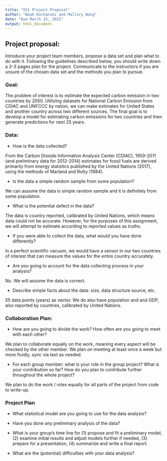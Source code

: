 ```yaml
---
title: "551 Project Proposal"
author: "Noah Kochanski and Mallory Wang"
date: "Due March 15, 2022"
output: html_document
---
```


## Project proposal: 
Introduce your project team members, propose a data set and plan what to do with it. Following the guidelines described below, you should write down a 2–3 pages plan for the project. Communicate to the instructors if you are unsure of the chosen data set and the methods you plan to pursue.

### Goal: 
The problem of interest is to estimate the expected carbon emission in two countries by 2050. Utilizing datasets for National Carbon Emission from CDIAC and UNFCCC by nation, we can make estimates for United States and another country across two different sources. The final goal is to develop a model for estimating carbon emissions for two countries and then generate predictions for next 25 years.  

### Data:
* How is the data collected?

From the Carbon Dioxide Information Analysis Center (CDIAC), 1959-2011 (and preliminary data for 2012-2014) estimates for fossil fuels are derived primarily from energy statistics published by the United Nations (2017), using the methods of Marland and Rotty (1984).

* Is the data a simple random sample from some population?

We can assume the data is simple random sample and it is definitely from some population.

* What is the potential defect in the data?

The data is country reported, calibrated by United Nations, which means data could not be accurate. However, for the purposes of this assignment, we will attempt to estimate according to reported values as truths. 

* If you were able to collect the data, what would you have done differently?

In a perfect scientific vacuum, we would have a sensor in our two countries of interest that can measure the values for the entire country accurately. 

* Are you going to account for the data collecting process in your analysis?

No. We will assume the data is correct. 

* Describe simple facts about the data: size, data structure source, etc.

55 data points (years) as vector. We do also have population and and GDP, also reported by countries, calibrated by United Nations. 

### Collaboration Plan:
* How are you going to divide the work? How often are you going to meet with each other?

We plan to collaborate equally on the work, meaning every aspect will be checked by the other member. We plan on meeting at least once a week but more fluidly, sync via text as needed. 

* For each group member: what is your role in the group project? What is your contribution so far? How do you plan to contribute further throughout the whole project?

We plan to do the work / roles equally for all parts of the project from code to write-up. 

### Project Plan
* What statistical model are you going to use for the data analysis?



* Have you done any preliminary analysis of the data?


* What is your group’s time line for (1) propose and fit a preliminary model, (2) examine initial results and adjust models further if needed, (3) prepare for a presentation, (4) summarize and write a final report.



* What are the (potential) difficulties with your data analysis?

```r

```